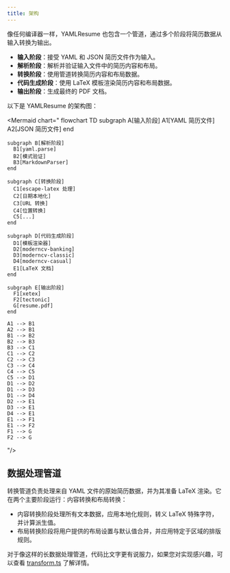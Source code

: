 ```yaml
---
title: 架构
---
```


像任何编译器一样，YAMLResume 也包含一个管道，通过多个阶段将简历数据从输入转换为输出。

- **输入阶段**：接受 YAML 和 JSON 简历文件作为输入。
- **解析阶段**：解析并验证输入文件中的简历内容和布局。
- **转换阶段**：使用管道转换简历内容和布局数据。
- **代码生成阶段**：使用 LaTeX 模板渲染简历内容和布局数据。
- **输出阶段**：生成最终的 PDF 文档。

以下是 YAMLResume 的架构图：

<Mermaid chart="
  flowchart TD
    subgraph A[输入阶段]
      A1[YAML 简历文件]
      A2[JSON 简历文件]
    end

    subgraph B[解析阶段]
      B1[yaml.parse]
      B2[模式验证]
      B3[MarkdownParser]
    end

    subgraph C[转换阶段]
      C1[escape-latex 处理]
      C2[日期本地化]
      C3[URL 转换]
      C4[位置转换]
      C5[...]
    end

    subgraph D[代码生成阶段]
      D1[模板渲染器]
      D2[moderncv-banking]
      D3[moderncv-classic]
      D4[moderncv-casual]
      E1[LaTeX 文档]
    end

    subgraph E[输出阶段]
      F1[xetex]
      F2[tectonic]
      G[resume.pdf]
    end

    A1 --> B1
    A2 --> B1
    B1 --> B2
    B2 --> B3
    B3 --> C1
    C1 --> C2
    C2 --> C3
    C3 --> C4
    C4 --> C5
    C5 --> D1
    D1 --> D2
    D1 --> D3
    D1 --> D4
    D2 --> E1
    D3 --> E1
    D4 --> E1
    E1 --> F1
    E1 --> F2
    F1 --> G
    F2 --> G

"/>

## 数据处理管道

转换管道负责处理来自 YAML 文件的原始简历数据，并为其准备 LaTeX 渲染。它在两个主要阶段运行：内容转换和布局转换：

- 内容转换阶段处理所有文本数据，应用本地化规则，转义 LaTeX 特殊字符，并计算派生值。
- 布局转换阶段将用户提供的布局设置与默认值合并，并应用特定于区域的排版规则。

<Mermaid
  chart="
flowchart TD
  A[原始简历数据] --> B[transformResume]
  B --> B1[transformResumeContent]
  B1 --> B2[transformEducationCourse]
  B2 --> B3[transformEducationDegree]
  B3 --> B4[transformDate]
  B4 --> B5[transformEndDate]
  B5 --> B6[transformKeywords]
  B6 --> B7[...]
  B --> C1[transformResumeLayout]
  C1 --> C2[设置默认值]
  C2 --> C3[设置区域调整]
  B7 --> D[转换后的简历]
  C3 --> D
  D --> D1[准备代码生成]
"
/>

对于像这样的长数据处理管道，代码比文字更有说服力，如果您对实现感兴趣，可以查看 [transform.ts](https://github.com/yamlresume/yamlresume/blob/main/packages/core/src/preprocess/transform.ts) 了解详情。
